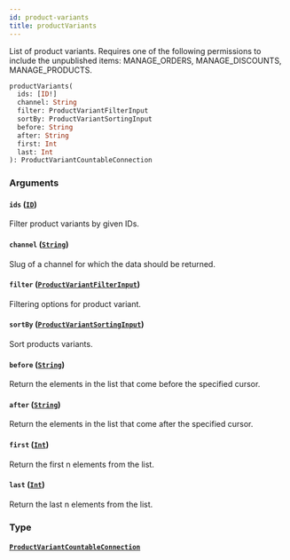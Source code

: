 ```yaml
---
id: product-variants
title: productVariants
---
```


List of product variants. Requires one of the following permissions to include the unpublished items: MANAGE_ORDERS, MANAGE_DISCOUNTS, MANAGE_PRODUCTS.

```graphql
productVariants(
  ids: [ID!]
  channel: String
  filter: ProductVariantFilterInput
  sortBy: ProductVariantSortingInput
  before: String
  after: String
  first: Int
  last: Int
): ProductVariantCountableConnection
```

### Arguments

#### `ids` ([`ID`](../../../developer/api-reference/scalars/id))

Filter product variants by given IDs.

#### `channel` ([`String`](../../../developer/api-reference/scalars/string))

Slug of a channel for which the data should be returned.

#### `filter` ([`ProductVariantFilterInput`](../../../developer/api-reference/inputs/product-variant-filter-input))

Filtering options for product variant.

#### `sortBy` ([`ProductVariantSortingInput`](../../../developer/api-reference/inputs/product-variant-sorting-input))

Sort products variants.

#### `before` ([`String`](../../../developer/api-reference/scalars/string))

Return the elements in the list that come before the specified cursor.

#### `after` ([`String`](../../../developer/api-reference/scalars/string))

Return the elements in the list that come after the specified cursor.

#### `first` ([`Int`](../../../developer/api-reference/scalars/int))

Return the first n elements from the list.

#### `last` ([`Int`](../../../developer/api-reference/scalars/int))

Return the last n elements from the list.

### Type

#### [`ProductVariantCountableConnection`](../../../developer/api-reference/objects/product-variant-countable-connection)
